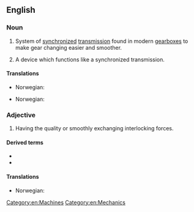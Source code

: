 ==English==
{{wikipedia}}

===Noun===
{{en-noun|synchromeshes}}

# System of [[synchronized]] [[transmission]] found in modern [[gearbox|gearboxes]] to make gear changing easier and smoother.
# {{lb|en|by extension}} A device which functions like a synchronized transmission.

====Translations====
{{trans-top|system of synchronized transmission found in modern gearboxes}}
* Norwegian: {{t|no|synkrongir|n}}
{{trans-mid}}
{{trans-bottom}}

{{trans-top|a device which functions like a synchronized transmission}}
* Norwegian: {{t|no|synkronisering|c}}
{{trans-mid}}
{{trans-bottom}}

===Adjective===
{{en-adj|-}}

# Having the quality or smoothly exchanging interlocking forces.

====Derived terms====
* {{l|en|synchromesh gearbox}}
* {{l|en|synchromesh transmission}}

====Translations====
{{trans-top|a device which functions like a synchronized transmission}}
* Norwegian: {{t|no|synkronisert}}
{{trans-mid}}
{{trans-bottom}}

[[Category:en:Machines]]
[[Category:en:Mechanics]]